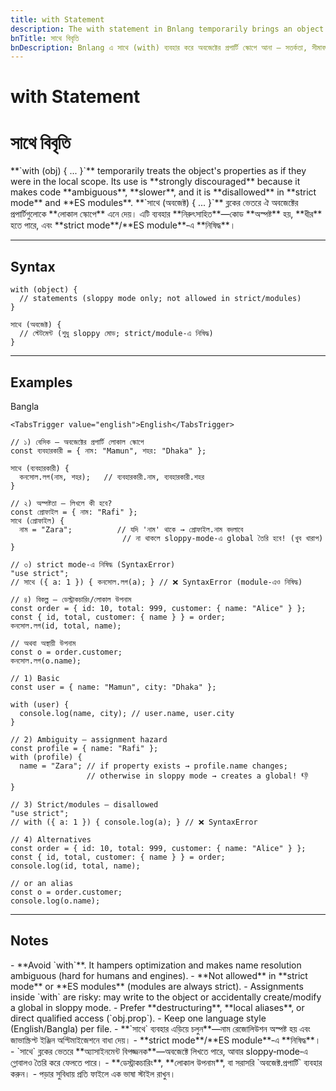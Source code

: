 ```yaml
---
title: with Statement
description: The with statement in Bnlang temporarily brings an object's properties into scope. Use is discouraged; not allowed in strict mode or modules.
bnTitle: সাথে বিবৃতি
bnDescription: Bnlang এ সাথে (with) ব্যবহার করে অবজেক্টের প্রপার্টি স্কোপে আনা — সতর্কতা, সীমাবদ্ধতা এবং বিকল্প পদ্ধতি।
---
```


# <I18nEnglish>with Statement</I18nEnglish>
# <I18nBangla>সাথে বিবৃতি</I18nBangla>


<I18nEnglish>
**`with (obj) { ... }`** temporarily treats the object's properties as if they were in the local scope.  
Its use is **strongly discouraged** because it makes code **ambiguous**, **slower**, and it is **disallowed** in **strict mode** and **ES modules**.
</I18nEnglish>

<I18nBangla>
**`সাথে (অবজেক্ট) { ... }`** ব্লকের ভেতরে ঐ অবজেক্টের প্রপার্টিগুলোকে **লোকাল স্কোপে** এনে দেয়।  
এটি ব্যবহার **নিরুৎসাহিত**—কোড **অস্পষ্ট** হয়, **ধীর** হতে পারে, এবং **strict mode**/**ES module**‑এ **নিষিদ্ধ**।
</I18nBangla>



---

## Syntax

<I18nEnglish>

```bnl
with (object) {
  // statements (sloppy mode only; not allowed in strict/modules)
}
```
</I18nEnglish>

<I18nBangla>

```bnl
সাথে (অবজেক্ট) {
  // স্টেটমেন্ট (শুধু sloppy মোড; strict/module‑এ নিষিদ্ধ)
}
```
</I18nBangla>



---

## Examples

<Tabs defaultValue="bangla" className="w-full">
  <TabsList>
    <TabsTrigger value="bangla">Bangla</TabsTrigger>
    
    <TabsTrigger value="english">English</TabsTrigger>
  </TabsList>

  <TabsContent value="bangla">

```bnl
// ১) বেসিক — অবজেক্টের প্রপার্টি লোকাল স্কোপে
const ব্যবহারকারী = { নাম: "Mamun", শহর: "Dhaka" };

সাথে (ব্যবহারকারী) {
  কনসোল.লগ(নাম, শহর);   // ব্যবহারকারী.নাম, ব্যবহারকারী.শহর
}

// ২) অস্পষ্টতা — লিখলে কী হবে?
const প্রোফাইল = { নাম: "Rafi" };
সাথে (প্রোফাইল) {
  নাম = "Zara";          // যদি 'নাম' থাকে → প্রোফাইল.নাম বদলাবে
                         // না থাকলে sloppy‑mode‑এ global তৈরি হবে! (খুব খারাপ)
}

// ৩) strict mode‑এ নিষিদ্ধ (SyntaxError)
"use strict";
// সাথে ({ a: 1 }) { কনসোল.লগ(a); } // ❌ SyntaxError (module‑এও নিষিদ্ধ)

// ৪) বিকল্প — ডেস্ট্রাকচারিং/লোকাল উপনাম
const order = { id: 10, total: 999, customer: { name: "Alice" } };
const { id, total, customer: { name } } = order;
কনসোল.লগ(id, total, name);

// অথবা অস্থায়ী উপনাম
const o = order.customer;
কনসোল.লগ(o.name);
```
  </TabsContent>

  

  <TabsContent value="english">

```bnl
// 1) Basic
const user = { name: "Mamun", city: "Dhaka" };

with (user) {
  console.log(name, city); // user.name, user.city
}

// 2) Ambiguity — assignment hazard
const profile = { name: "Rafi" };
with (profile) {
  name = "Zara"; // if property exists → profile.name changes;
                 // otherwise in sloppy mode → creates a global! 👎
}

// 3) Strict/modules — disallowed
"use strict";
// with ({ a: 1 }) { console.log(a); } // ❌ SyntaxError

// 4) Alternatives
const order = { id: 10, total: 999, customer: { name: "Alice" } };
const { id, total, customer: { name } } = order;
console.log(id, total, name);

// or an alias
const o = order.customer;
console.log(o.name);
```
  </TabsContent>
</Tabs>

---

## Notes

<I18nEnglish>
- **Avoid `with`**. It hampers optimization and makes name resolution ambiguous (hard for humans and engines).  
- **Not allowed** in **strict mode** or **ES modules** (modules are always strict).  
- Assignments inside `with` are risky: may write to the object or accidentally create/modify a global in sloppy mode.  
- Prefer **destructuring**, **local aliases**, or direct qualified access (`obj.prop`).  
- Keep one language style (English/Bangla) per file.
</I18nEnglish>

<I18nBangla>
- **`সাথে` ব্যবহার এড়িয়ে চলুন**—নাম রেজোলিউশন অস্পষ্ট হয় এবং জাভাস্ক্রিপ্ট ইঞ্জিন অপ্টিমাইজেশনে বাধা দেয়।  
- **strict mode**/**ES module**‑এ **নিষিদ্ধ**।  
- `সাথে` ব্লকের ভেতরে **অ্যাসাইনমেন্ট বিপজ্জনক**—অবজেক্টে লিখতে পারে, আবার sloppy‑mode‑এ গ্লোবালও তৈরি করে ফেলতে পারে।  
- **ডেস্ট্রাকচারিং**, **লোকাল উপনাম**, বা সরাসরি `অবজেক্ট.প্রপার্টি` ব্যবহার করুন।  
- পড়ার সুবিধায় প্রতি ফাইলে এক ভাষা স্টাইল রাখুন।
</I18nBangla>


